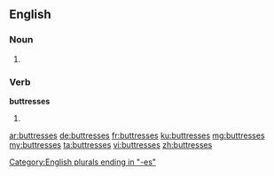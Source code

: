 ==English==

===Noun===
{{head|en}}

# {{plural of|buttress}}

===Verb===
'''buttresses'''

# {{en-third-person singular of|buttress}}

[[Category:English plurals ending in "-es"]]

[[ar:buttresses]]
[[de:buttresses]]
[[fr:buttresses]]
[[ku:buttresses]]
[[mg:buttresses]]
[[my:buttresses]]
[[ta:buttresses]]
[[vi:buttresses]]
[[zh:buttresses]]